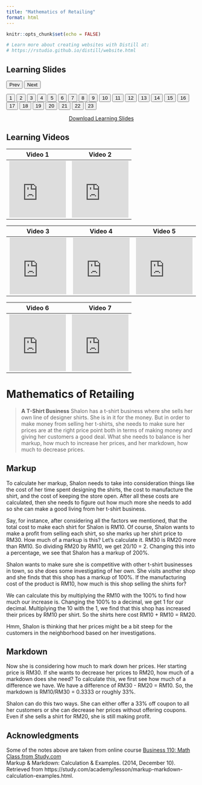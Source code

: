 ```yaml
---
title: "Mathematics of Retailing"
format: html
---
```


```r
knitr::opts_chunk$set(echo = FALSE)

# Learn more about creating websites with Distill at:
# https://rstudio.github.io/distill/website.html

```

>   

<html>
<title>W3.CSS</title>
<meta name="viewport" content="width=device-width, initial-scale=1">
<link rel="stylesheet" href="https://www.w3schools.com/w3css/4/w3.css">
<style>
  .mySlides {display:none}
</style>
<body>
  
<div class="w3-container">
  <h2>Learning Slides</h2>
</div>
<div class="w3-content" style="max-width:800px">
  <img class="mySlides" src="images\mr\Slide1.png" style="width:100%">
  <img class="mySlides" src="images\mr\Slide2.png" style="width:100%">
  <img class="mySlides" src="images\mr\Slide3.png" style="width:100%">
  <img class="mySlides" src="images\mr\Slide4.png" style="width:100%">
  <img class="mySlides" src="images\mr\Slide5.png" style="width:100%">
  <img class="mySlides" src="images\mr\Slide6.png" style="width:100%">
  <img class="mySlides" src="images\mr\Slide7.png" style="width:100%">
  <img class="mySlides" src="images\mr\Slide8.png" style="width:100%">
  <img class="mySlides" src="images\mr\Slide9.png" style="width:100%">
  <img class="mySlides" src="images\mr\Slide10.png" style="width:100%">
  <img class="mySlides" src="images\mr\Slide11.png" style="width:100%">
  <img class="mySlides" src="images\mr\Slide12.png" style="width:100%">
  <img class="mySlides" src="images\mr\Slide13.png" style="width:100%">
  <img class="mySlides" src="images\mr\Slide14.png" style="width:100%">
  <img class="mySlides" src="images\mr\Slide15.png" style="width:100%">
  <img class="mySlides" src="images\mr\Slide16.png" style="width:100%">
  <img class="mySlides" src="images\mr\Slide17.png" style="width:100%">
  <img class="mySlides" src="images\mr\Slide18.png" style="width:100%">
  <img class="mySlides" src="images\mr\Slide19.png" style="width:100%">
  <img class="mySlides" src="images\mr\Slide20.png" style="width:100%">
  <img class="mySlides" src="images\mr\Slide21.png" style="width:100%">
  <img class="mySlides" src="images\mr\Slide22.png" style="width:100%">
  <img class="mySlides" src="images\mr\Slide23.png" style="width:100%">
</div>
<div class="w3-center">
  <button class="w3-button w3-light-grey" onclick="plusDivs(-1)">Prev</button>
  <button class="w3-button w3-light-grey" onclick="plusDivs(1)">Next</button>
</div>
<div class="w3-center">
  <button class="w3-button demo" onclick="currentDiv(1)">1</button> 
  <button class="w3-button demo" onclick="currentDiv(2)">2</button> 
  <button class="w3-button demo" onclick="currentDiv(3)">3</button>
  <button class="w3-button demo" onclick="currentDiv(4)">4</button>
  <button class="w3-button demo" onclick="currentDiv(5)">5</button> 
  <button class="w3-button demo" onclick="currentDiv(6)">6</button> 
  <button class="w3-button demo" onclick="currentDiv(7)">7</button>
  <button class="w3-button demo" onclick="currentDiv(8)">8</button>
  <button class="w3-button demo" onclick="currentDiv(9)">9</button> 
  <button class="w3-button demo" onclick="currentDiv(10)">10</button> 
  <button class="w3-button demo" onclick="currentDiv(11)">11</button>
  <button class="w3-button demo" onclick="currentDiv(12)">12</button>
  <button class="w3-button demo" onclick="currentDiv(13)">13</button> 
  <button class="w3-button demo" onclick="currentDiv(14)">14</button> 
  <button class="w3-button demo" onclick="currentDiv(15)">15</button>
  <button class="w3-button demo" onclick="currentDiv(16)">16</button> 
  <button class="w3-button demo" onclick="currentDiv(17)">17</button>
  <button class="w3-button demo" onclick="currentDiv(18)">18</button>
  <button class="w3-button demo" onclick="currentDiv(19)">19</button>
  <button class="w3-button demo" onclick="currentDiv(10)">20</button> 
  <button class="w3-button demo" onclick="currentDiv(11)">21</button>
  <button class="w3-button demo" onclick="currentDiv(12)">22</button>
  <button class="w3-button demo" onclick="currentDiv(13)">23</button> 
</div>
  
<script>
var slideIndex = 1;
showDivs(slideIndex);

function plusDivs(n) {
  showDivs(slideIndex += n);
}

function currentDiv(n) {
  showDivs(slideIndex = n);
}

function showDivs(n) {
  var i;
  var x = document.getElementsByClassName("mySlides");
  var dots = document.getElementsByClassName("demo");
  if (n > x.length) {slideIndex = 1}    
  if (n < 1) {slideIndex = x.length}
  for (i = 0; i < x.length; i++) {
    x[i].style.display = "none";  
  }
  for (i = 0; i < dots.length; i++) {
    dots[i].className = dots[i].className.replace(" w3-red", "");
  }
  x[slideIndex-1].style.display = "block";  
  dots[slideIndex-1].className += " w3-red";
}
</script>
  
</body>
</html>

<aside align="center">
[Download Learning Slides](files/slides/mr.pdf)
</aside>  

## Learning Videos  

| Video 1 | Video 2 |  
|:-------:|:-------:|  
|<iframe width="150" height="150" src="https://www.youtube.com/embed/KRYatZS5e1w" frameborder="0" allow="accelerometer; autoplay; encrypted-media; gyroscope; picture-in-picture" allowfullscreen></iframe>|<iframe width="150" height="150" src="https://www.youtube.com/embed/ikUaaHKOXVo" frameborder="0" allow="accelerometer; autoplay; encrypted-media; gyroscope; picture-in-picture" allowfullscreen></iframe>|  

| Video 3 | Video 4 | Video 5 |  
|:-------:|:-------:|:-------:|  
|<iframe width="150" height="150" src="https://www.youtube.com/embed/PCLWUgRgXOo" frameborder="0" allow="accelerometer; autoplay; encrypted-media; gyroscope; picture-in-picture" allowfullscreen></iframe>|<iframe width="150" height="150" src="https://www.youtube.com/embed/OgGJaANh1e0" frameborder="0" allow="accelerometer; autoplay; encrypted-media; gyroscope; picture-in-picture" allowfullscreen></iframe>|<iframe width="150" height="150" src="https://www.youtube.com/embed/5FQOZk50E2Y" frameborder="0" allow="accelerometer; autoplay; encrypted-media; gyroscope; picture-in-picture" allowfullscreen></iframe>|  

| Video 6 | Video 7 |  
|:-------:|:-------:|  
|<iframe width="150" height="150" src="https://www.youtube.com/embed/cfNk6aV2kdQ" frameborder="0" allow="accelerometer; autoplay; encrypted-media; gyroscope; picture-in-picture" allowfullscreen></iframe>|<iframe width="150" height="150" src="https://www.youtube.com/embed/vupDwSIC3Yc" frameborder="0" allow="accelerometer; autoplay; encrypted-media; gyroscope; picture-in-picture" allowfullscreen></iframe>|  

# Mathematics of Retailing  


> **A T-Shirt Business**
Shalon has a t-shirt business where she sells her own line of designer shirts. She is in it for the money. But in order to make money from selling her t-shirts, she needs to make sure her prices are at the right price point both in terms of making money and giving her customers a good deal. What she needs to balance is her markup, how much to increase her prices, and her markdown, how much to decrease prices.  

## Markup  

To calculate her markup, Shalon needs to take into consideration things like the cost of her time spent designing the shirts, the cost to manufacture the shirt, and the cost of keeping the store open. After all these costs are calculated, then she needs to figure out how much more she needs to add so she can make a good living from her t-shirt business.  

Say, for instance, after considering all the factors we mentioned, that the total cost to make each shirt for Shalon is RM10. Of course, Shalon wants to make a profit from selling each shirt, so she marks up her shirt price to RM30. How much of a markup is this? Let's calculate it. RM30 is RM20 more than RM10. So dividing RM20 by RM10, we get 20/10 = 2. Changing this into a percentage, we see that Shalon has a markup of 200%.  

Shalon wants to make sure she is competitive with other t-shirt businesses in town, so she does some investigating of her own. She visits another shop and she finds that this shop has a markup of 100%. If the manufacturing cost of the product is RM10, how much is this shop selling the shirts for?  

We can calculate this by multiplying the RM10 with the 100% to find how much our increase is. Changing the 100% to a decimal, we get 1 for our decimal. Multiplying the 10 with the 1, we find that this shop has increased their prices by RM10 per shirt. So the shirts here cost RM10 + RM10 = RM20.  

Hmm, Shalon is thinking that her prices might be a bit steep for the customers in the neighborhood based on her investigations.  

## Markdown  

Now she is considering how much to mark down her prices. Her starting price is RM30. If she wants to decrease her prices to RM20, how much of a markdown does she need? To calculate this, we first see how much of a difference we have. We have a difference of RM30 - RM20 = RM10. So, the markdown is RM10/RM30 = 0.3333 or roughly 33%.  

Shalon can do this two ways. She can either offer a 33% off coupon to all her customers or she can decrease her prices without offering coupons. Even if she sells a shirt for RM20, she is still making profit.  


## Acknowledgments {.appendix}

Some of the notes above are taken from online course [Business 110: Math Class from Study.com](https://study.com/academy/course/business-math.html)  
Markup & Markdown: Calculation & Examples. (2014, December 10). Retrieved from https://study.com/academy/lesson/markup-markdown-calculation-examples.html.  
